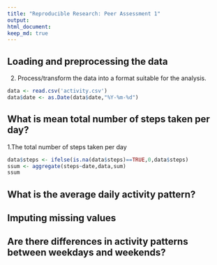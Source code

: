 ```yaml
---
title: "Reproducible Research: Peer Assessment 1"
output:
html_document:
keep_md: true
---
```



## Loading and preprocessing the data


2. Process/transform the data into a format suitable for the analysis.
```r
data <- read.csv('activity.csv')
data$date <- as.Date(data$date,"%Y-%m-%d")

```


## What is mean total number of steps taken per day?
1.The total number of steps taken per day 
``` r
data$steps <- ifelse(is.na(data$steps)==TRUE,0,data$steps)  
ssum <- aggregate(steps~date,data,sum)
ssum
```

## What is the average daily activity pattern?



## Imputing missing values



## Are there differences in activity patterns between weekdays and weekends?
